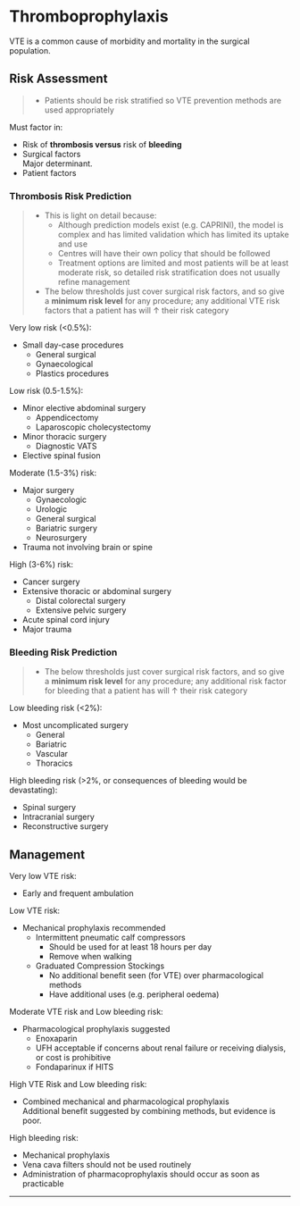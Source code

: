 # Thromboprophylaxis


VTE is a common cause of morbidity and mortality in the surgical population.


## Risk Assessment

> * Patients should be risk stratified so VTE prevention methods are used appropriately


Must factor in:

* Risk of **thrombosis versus** risk of **bleeding**
* Surgical factors\
Major determinant.
* Patient factors


### Thrombosis Risk Prediction

> * This is light on detail because:
>	* Although prediction models exist (e.g. CAPRINI), the model is complex and has limited validation which has limited its uptake and use
>	* Centres will have their own policy that should be followed
>	* Treatment options are limited and most patients will be at least moderate risk, so detailed risk stratification does not usually refine management
> * The below thresholds just cover surgical risk factors, and so give a **minimum risk level** for any procedure; any additional VTE risk factors that a patient has will ↑ their risk category


Very low risk (<0.5%):

* Small day-case procedures
	* General surgical
	* Gynaecological
	* Plastics procedures


Low risk (0.5-1.5%):

* Minor elective abdominal surgery
	* Appendicectomy
	* Laparoscopic cholecystectomy
* Minor thoracic surgery
	* Diagnostic VATS
* Elective spinal fusion


Moderate (1.5-3%) risk:

* Major surgery
	* Gynaecologic
	* Urologic
	* General surgical
	* Bariatric surgery
	* Neurosurgery
* Trauma not involving brain or spine


High (3-6%) risk:

* Cancer surgery
* Extensive thoracic or abdominal surgery
	* Distal colorectal surgery
	* Extensive pelvic surgery
* Acute spinal cord injury
* Major trauma

### Bleeding Risk Prediction

> * The below thresholds just cover surgical risk factors, and so give a **minimum risk level** for any procedure; any additional risk factor for bleeding that a patient has will ↑ their risk category

Low bleeding risk (<2%):

* Most uncomplicated surgery
	* General
	* Bariatric
	* Vascular
	* Thoracics


High bleeding risk (>2%, or consequences of bleeding would be devastating):

* Spinal surgery
* Intracranial surgery
* Reconstructive surgery


## Management

Very low VTE risk:

* Early and frequent ambulation


Low VTE risk:

* Mechanical prophylaxis recommended
	* Intermittent pneumatic calf compressors
		* Should be used for at least 18 hours per day
		* Remove when walking
	* Graduated Compression Stockings
		* No additional benefit seen (for VTE) over pharmacological methods
		* Have additional uses (e.g. peripheral oedema)


Moderate VTE risk and Low bleeding risk:

* Pharmacological prophylaxis suggested
	* Enoxaparin
	* UFH acceptable if concerns about renal failure or receiving dialysis, or cost is prohibitive
	* Fondaparinux if HITS


High VTE Risk and Low bleeding risk:

* Combined mechanical and pharmacological prophylaxis\
Additional benefit suggested by combining methods, but evidence is poor.


High bleeding risk:

* Mechanical prophylaxis
* Vena cava filters should not be used routinely
* Administration of pharmacoprophylaxis should occur as soon as practicable


---